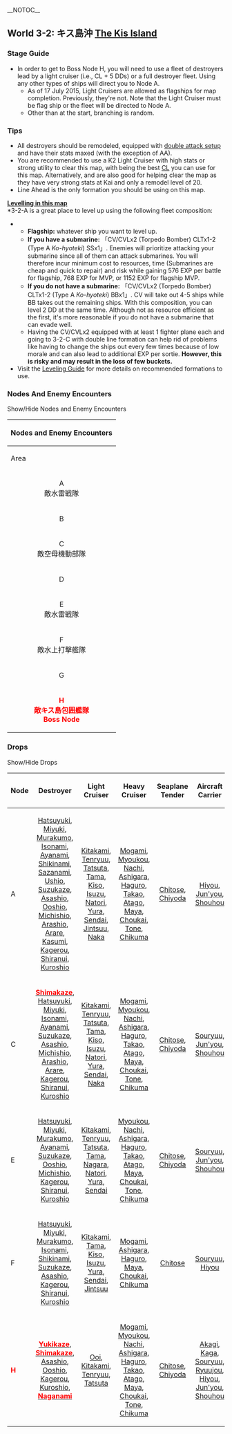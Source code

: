 __NOTOC__
=={{Anchor|3-2}}World 3-2: キス島沖 [[wikipedia:Kiska_Island | The Kis Island]]==
{{Sortieworld
| map = {{World3-2}}
| difficulty = ☆ ☆ ☆ ☆ ☆
| item = {{steel}} {{FBsmall}}
| exp = 320
| code = キス島撤退作戦 ([[wikipedia:Japanese_occupation_of_Kiska|Kis Island Withdrawal Tactics]])
| text =  軽巡を旗艦とした水雷戦隊、または駆逐艦のみの艦隊で、敵包囲下の北方海域キス島に突入！ 島の守備隊を無事収容せよ！<br><br>
Form a torpedo squadron with a light cruiser as flagship, or a fleet with nothing but destroyers, and rush to Kis Island in the northern waters that is under siege by the enemy! Safely retrieve the island's garrison!
}}
===Stage Guide===
{{MapBranchingTable
|title = 3-2 Branching Rules
|id = 3-2
|0 -> A = 
*Fleet contains anything other than [[CL]] or [[DD]]
*Amount of CL in fleet is ≧ 2
*CL is not the flagship
|0 -> D/storm,E = *Random chance if you do not meet the requirements to go to A

|B/resource -> C = *Fixed route

|D/storm -> B/resource,F = *Random

|F -> G/resource,H = *Random
}}
*In order to get to Boss Node H, you will need to use a fleet of destroyers lead by a light cruiser (i.e., CL + 5 DDs) or a full destroyer fleet. Using any other types of ships will direct you to Node A.
**As of 17 July 2015, Light Cruisers are allowed as flagships for map completion. Previously, they're not. Note that the Light Cruiser must be flag ship or the fleet will be directed to Node A.
**Other than at the start, branching is random.

===Tips===
*All destroyers should be remodeled, equipped with [[Equipment Guide|double attack setup]] and have their stats maxed (with the exception of AA).
* You are recommended to use a K2 Light Cruiser with high stats or strong utility to clear this map, with {{ShipLink|Abukuma Kai Ni}} being the best [[CL]] you can use for this map. Alternatively, {{ShipLink|Kuma Kai}} and {{ShipLink|Nagara Kai}} are also good for helping clear the map as they have very strong stats at Kai and only a remodel level of 20.
*Line Ahead is the only formation you should be using on this map.
<u>'''Levelling in this map'''</u><br />
*3-2-A is a great place to level up using the following fleet composition:
**'''Flagship:''' whatever ship you want to level up.
**'''If you have a submarine:''' 「CV/CVLx2 (Torpedo Bomber) CLTx1-2 (Type A ''Ko-hyoteki'') SSx1」. Enemies will prioritize attacking your submarine since all of them can attack submarines. You will therefore incur minimum cost to resources, time (Submarines are cheap and quick to repair) and risk while gaining 576 EXP per battle for flagship, 768 EXP for MVP, or 1152 EXP for flagship MVP.
**'''If you do not have a submarine:''' 「CV/CVLx2 (Torpedo Bomber) CLTx1-2 (Type A ''Ko-hyoteki'') BBx1」. CV will take out 4-5 ships while BB takes out the remaining ships. With this composition, you can level 2 DD at the same time. Although not as resource efficient as the first, it's more reasonable if you do not have a submarine that can evade well.
**Having the CV/CVLx2 equipped with at least 1 fighter plane each and going to 3-2-C with double line formation can help rid of problems like having to change the ships out every few times because of low morale and can also lead to additional EXP per sortie. '''However, this is risky and may result in the loss of few buckets. '''
*Visit the [[Tutorial:_Leveling|Leveling Guide]] for more details on recommended formations to use.

===Nodes And Enemy Encounters===
<div class="mw-customtoggle-3-2-enemy wikia-menu-button">Show/Hide Nodes and Enemy Encounters</div>
{| class="mw-collapsible mw-collapsed wikitable" id="mw-customcollapsible-3-2-enemy"
! colspan="7" style="text-align:center;" |Nodes and Enemy Encounters
|-
!Area
!Pattern
! width="500px" |Encountered vessels
!Form
!Air
|-
| rowspan="3" style="text-align:center;" |A<br />敵水雷戦隊
| style="text-align:center;" |Pattern 1
|[[File:CL Ho Class3.png|Light Cruiser Ho Class Flagship|link=Light Cruiser Ho-Class]][[File:CT Chi Class2.png|Torpedo Cruiser Chi Class Elite|link= Torpedo Cruiser Chi-Class]][[File:DD Ha Class2.png|Destroyer Ha Class Elite|link=Destroyer Ha-Class]][[File:DD Ha Class.png|Destroyer Ha-Class|link=Destroyer Ha-Class]][[File:DD Ro Class.jpg|Destroyer Ro-Class|link=Destroyer Ro-Class]][[File:DD Ro Class.jpg|Destroyer Ro-Class|link=Destroyer Ro-Class]]
| style="text-align:center;" |{{LineAhead}}
|-
| style="text-align:center;" |Pattern 2
|[[File:CT Chi Class2.png|Torpedo Cruiser Chi Class Elite|link= Torpedo Cruiser Chi-Class]][[File:CT Chi Class.png|Torpedo Cruiser Chi Class|link= Torpedo Cruiser Chi-Class]][[File:CT Chi Class.png|Torpedo Cruiser Chi Class|link= Torpedo Cruiser Chi-Class]][[File:DD Ro Class3.png|Destroyer Ro-Class Flagship|link=Destroyer Ro-Class]][[File:DD Ro Class.jpg|Destroyer Ro-Class|link=Destroyer Ro-Class]][[File:DD Ro Class.jpg|Destroyer Ro-Class|link=Destroyer Ro-Class]]
| style="text-align:center;" |{{DoubleLine}}
|-
| style="text-align:center;" |Pattern 3
|[[File:CL Ho Class3.png|Light Cruiser Ho Class Flagship|link=Light Cruiser Ho-Class]][[File:DD Ha Class.png|Destroyer Ha-Class|link=Destroyer Ha-Class]][[File:DD Ha Class.png|Destroyer Ha-Class|link=Destroyer Ha-Class]][[File:DD Ro Class.jpg|Destroyer Ro-Class|link=Destroyer Ro-Class]][[File:DD Ro Class.jpg|Destroyer Ro-Class|link=Destroyer Ro-Class]]
| style="text-align:center;" |{{LineAhead}}
|-
| style="text-align:center;" |B
| colspan="3" rowspan="1" style="text-align: center;" |{{Steel}} +50 - 150
|-
| colspan="1" rowspan="6" style="text-align:center;" |C<br />敵空母機動部隊
| rowspan="2" style="text-align: center;" |Pattern 1
| rowspan="2" |[[File:CV O Class2.png|Standard Carrier Wo Class Elite|link=Standard Carrier Wo-Class]][[File:CV O Class2.png|Standard Carrier Wo Class Elite|link=Standard Carrier Wo-Class]][[File:BB Ru Class2.png|Battleship Ru Class Elite|link=Battleship Ru-Class]][[File:BB Ru Class2.png|Battleship Ru Class Elite|link=Battleship Ru-Class]][[File:DD Ro Class3.png|Destroyer Ro-Class Flagship|link=Destroyer Ro-Class]][[File:DD Ni Class2.png|Destroyer Ni Class Elite|link=Destroyer Ni-Class]]
| colspan="1" rowspan="6" style="text-align: center;" |{{DoubleLine}}
| style="text-align: center;" |'''AS+'''<br />162
|-
| style="text-align: center;" |'''AS'''<br />81
|-
| rowspan="2" style="text-align: center;" |Pattern 2
| rowspan="2" |[[File:CV O Class2.png|Standard Carrier Wo Class Elite|link=Standard Carrier Wo-Class]][[File:CV O Class2.png|Standard Carrier Wo Class Elite|link=Standard Carrier Wo-Class]][[File:CVL Nu Class2.png|Light Carrier Nu Class Elite|link=Light Carrier Nu-Class]][[File:CA Ri Class2.png|Heavy Cruiser Ri Class Elite|link=Heavy Cruiser Ri-Class]][[File:DD Ro Class3.png|Destroyer Ro-Class Flagship|link=Destroyer Ro-Class]][[File:DD Ha Class2.png|Destroyer Ha Class Elite|link=Destroyer Ha-Class]]
| style="text-align: center;" |'''AS+'''<br />234
|-
| style="text-align: center;" |'''AS'''<br />117
|-
| rowspan="2" style="text-align: center;" |Pattern 3
| rowspan="2" |[[File:CV O Class2.png|Standard Carrier Wo Class Elite|link=Standard Carrier Wo-Class]][[File:CV O Class2.png|Standard Carrier Wo Class Elite|link=Standard Carrier Wo-Class]][[File:CA Ri Class2.png|Heavy Cruiser Ri Class Elite|link=Heavy Cruiser Ri-Class]][[File:CL To Class2.png|Light Cruiser To Class Elite|link=Light Cruiser To-Class]][[File:DD Ro Class3.png|Destroyer Ro-Class Flagship|link=Destroyer Ro-Class]][[File:DD Ha Class2.png|Destroyer Ha Class Elite|link=Destroyer Ha-Class]]
| style="text-align: center;" |'''AS+'''<br />162
|-
| style="text-align: center;" |'''AS'''<br />81
|-
| colspan="1" rowspan="2" style="text-align:center;" |D
| style="text-align: center;" |Without Radar
| colspan="2" style="text-align: center;" | Maelstrom: {{Fuel}} -4 bar
|-
| style="text-align: center;" |With Radar
| colspan="2" style="text-align: center;" | Maelstrom: {{Fuel}} -3 bar
|-
| colspan="1" rowspan="3" style="text-align:center;" |E<br />敵水雷戦隊
| style="text-align: center;" |Pattern 1
|[[File:CL Ho Class3.png|Light Cruiser Ho Class Flagship|link=Light Cruiser Ho-Class]][[File:CT Chi Class2.png|Torpedo Cruiser Chi Class Elite|link= Torpedo Cruiser Chi-Class]][[File:DD Ha Class2.png|Destroyer Ha Class Elite|link=Destroyer Ha-Class]][[File:DD Ha Class.png|Destroyer Ha-Class|link=Destroyer Ha-Class]][[File:DD Ro Class.jpg|Destroyer Ro-Class|link=Destroyer Ro-Class]][[File:DD Ro Class.jpg|Destroyer Ro-Class|link=Destroyer Ro-Class]]
| style="text-align: center;" |{{LineAhead}}
|-
| style="text-align: center;" |Pattern 2
|[[File:CT Chi Class2.png|Torpedo Cruiser Chi Class Elite|link= Torpedo Cruiser Chi-Class]][[File:CT Chi Class.png|Torpedo Cruiser Chi Class|link= Torpedo Cruiser Chi-Class]][[File:CT Chi Class.png|Torpedo Cruiser Chi Class|link= Torpedo Cruiser Chi-Class]][[File:DD Ro Class3.png|Destroyer Ro-Class Flagship|link=Destroyer Ro-Class]][[File:DD Ro Class.jpg|Destroyer Ro-Class|link=Destroyer Ro-Class]][[File:DD Ro Class.jpg|Destroyer Ro-Class|link=Destroyer Ro-Class]]
| style="text-align: center;" |{{DoubleLine}}
|-
| style="text-align: center;" |Pattern 3
|[[File:CL Ho Class3.png|Light Cruiser Ho Class Flagship|link=Light Cruiser Ho-Class]][[File:DD Ha Class.png|Destroyer Ha-Class|link=Destroyer Ha-Class]][[File:DD Ha Class.png|Destroyer Ha-Class|link=Destroyer Ha-Class]][[File:DD Ro Class.jpg|Destroyer Ro-Class|link=Destroyer Ro-Class]][[File:DD Ro Class.jpg|Destroyer Ro-Class|link=Destroyer Ro-Class]]
| style="text-align: center;" |{{LineAhead}}
|-
| colspan="1" rowspan="3" style="text-align:center;" |F<br />敵水上打撃艦隊
| style="text-align: center;" |Pattern 1
|[[File:BB Ru Class2.png|Battleship Ru Class Elite|link=Battleship Ru-Class]][[File:BB Ru Class2.png|Battleship Ru Class Elite|link=Battleship Ru-Class]][[File:CA Ri Class2.png|Heavy Cruiser Ri Class Elite|link=Heavy Cruiser Ri-Class]][[File:CA Ri Class2.png|Heavy Cruiser Ri Class Elite|link=Heavy Cruiser Ri-Class]][[File:DD Ha Class2.png|Destroyer Ha Class Elite|link=Destroyer Ha-Class]][[File:DD Ha Class2.png|Destroyer Ha Class Elite|link=Destroyer Ha-Class]]
| style="text-align: center;" |{{LineAhead}}
|-
| style="text-align: center;" |Pattern 2
|[[File:BB Ru Class2.png|Battleship Ru Class Elite|link=Battleship Ru-Class]][[File:CA Ri Class2.png|Heavy Cruiser Ri Class Elite|link=Heavy Cruiser Ri-Class]][[File:CA Ri Class2.png|Heavy Cruiser Ri Class Elite|link=Heavy Cruiser Ri-Class]][[File:CL To Class2.png|Light Cruiser To Class Elite|link=Light Cruiser To-Class]][[File:DD Ha Class2.png|Destroyer Ha Class Elite|link=Destroyer Ha-Class]][[File:DD Ha Class2.png|Destroyer Ha Class Elite|link=Destroyer Ha-Class]]
| style="text-align: center;" |{{LineAhead}}
|-
| style="text-align: center;" |Pattern 3
|[[File:BB Ru Class2.png|Battleship Ru Class Elite|link=Battleship Ru-Class]][[File:CA Ri Class2.png|Heavy Cruiser Ri Class Elite|link=Heavy Cruiser Ri-Class]][[File:CL To Class2.png|Light Cruiser To Class Elite|link=Light Cruiser To-Class]][[File:CL To Class2.png|Light Cruiser To Class Elite|link=Light Cruiser To-Class]][[File:DD Ha Class2.png|Destroyer Ha Class Elite|link=Destroyer Ha-Class]][[File:DD Ha Class2.png|Destroyer Ha Class Elite|link=Destroyer Ha-Class]]
| style="text-align: center;" |{{Echelon}}
|-
| style="text-align:center;" |G
| colspan="3" style="text-align: center;" | {{FBsmall}}Furniture Box (small) +1
|-
| colspan="1" rowspan="3" style="text-align:center;" |'''<span style="color:red">H<br />敵キス島包囲艦隊<br />Boss Node</span>'''
| style="text-align: center;" |Pattern 1
|[[File:CL Ho Class3.png|Light Cruiser Ho Class Flagship|link=Light Cruiser Ho-Class]][[File:CL To Class.png|Light Cruiser To Class|link=Light Cruiser To-Class]][[File:DD Ni Class.png|Destroyer Ni Class|link=Destroyer Ni-Class]][[File:DD Ni Class.png|Destroyer Ni Class|link=Destroyer Ni-Class]][[File:AP Wa Class2.png|Transport Wa Class Elite|link=Transport ship Wa-Class]][[File:AP Wa Class2.png|Transport Wa Class Elite|link=Transport ship Wa-Class]]
| style="text-align: center;" |{{DoubleLine}}
|-
| style="text-align: center;" |Pattern 2
|[[File:CL He Class3.png|Light Cruiser He Class Flagship|link=Light Cruiser He-Class]][[File:CL He Class2.png|Light Cruiser He Class Elite|link=Light Cruiser He-Class]][[File:CL To Class.png|Light Cruiser To Class|link=Light Cruiser To-Class]][[File:DD Ni Class.png|Destroyer Ni Class|link=Destroyer Ni-Class]][[File:DD Ni Class.png|Destroyer Ni Class|link=Destroyer Ni-Class]][[File:AP Wa Class2.png|Transport Wa Class Elite|link=Transport ship Wa-Class]]
| rowspan="2" style="text-align: center;" |{{LineAhead}}
|-
| style="text-align: center;" |Pattern 3
|[[File:CL Ho Class3.png|Light Cruiser Ho Class Flagship|link=Light Cruiser Ho-Class]][[File:CL Ho Class2.png|Light Cruiser Ho Class Elite|link=Light Cruiser Ho-Class]][[File:DD I Class2.png|Destroyer I-Class Elite|link=Destroyer I-Class]][[File:DD I Class2.png|Destroyer I-Class Elite|link=Destroyer I-Class]][[File:AP Wa Class.png|Transport Ship Wa Class|link=Transport ship Wa-Class]][[File:AP Wa Class.png|Transport Ship Wa Class|link=Transport ship Wa-Class]]
|}

===Drops===
<div class="mw-customtoggle-3-2-drop wikia-menu-button">Show/Hide Drops</div>
{| class="mw-collapsible mw-collapsed wikitable" id="mw-customcollapsible-3-2-drop"
!Node
!Destroyer
!Light Cruiser
!Heavy Cruiser
!Seaplane Tender
!Aircraft Carrier
!Submarine
!Battleship
|-
|A
| style="text-align:center;" |[[Hatsuyuki]], [[Miyuki]], [[Murakumo]], [[Isonami]], [[Ayanami]], [[Shikinami]], [[Sazanami]], [[Ushio]], [[Suzukaze]], [[Asashio]], [[Ooshio]], [[Michishio]], [[Arashio]], [[Arare]], [[Kasumi]], [[Kagerou]], [[Shiranui]], [[Kuroshio]]
| style="text-align:center;" |[[Kitakami]], [[Tenryuu]], [[Tatsuta]], [[Tama]], [[Kiso]], [[Isuzu]], [[Natori]], [[Yura]], [[Sendai]], [[Jintsuu]], [[Naka]]
| style="text-align:center;" |[[Mogami]], [[Myoukou]], [[Nachi]], [[Ashigara]], [[Haguro]], [[Takao]], [[Atago]], [[Maya]], [[Choukai]], [[Tone]], [[Chikuma]]
| style="text-align:center;" |[[Chitose]], [[Chiyoda]]
| style="text-align:center;" |[[Hiyou]], [[Jun'you]], [[Shouhou]]
|
| style="text-align:center;" |[[Kongou]], [[Hiei]], [[Haruna]], [[Kirishima]], [[Fusou]], [[Yamashiro]]
|-
|C
| style="text-align:center;" |[[Shimakaze|'''<span style="color:red">Shimakaze</span>''']], [[Hatsuyuki]], [[Miyuki]], [[Isonami]], [[Ayanami]], [[Suzukaze]], [[Asashio]], [[Michishio]], [[Arashio]], [[Arare]], [[Kagerou]], [[Shiranui]], [[Kuroshio]]
| style="text-align:center;" |[[Kitakami]], [[Tenryuu]], [[Tatsuta]], [[Tama]], [[Kiso]], [[Isuzu]], [[Natori]], [[Yura]], [[Sendai]], [[Naka]]
| style="text-align:center;" |[[Mogami]], [[Myoukou]], [[Nachi]], [[Ashigara]], [[Haguro]], [[Takao]], [[Atago]], [[Maya]], [[Choukai]], [[Tone]], [[Chikuma]]
| style="text-align:center;" |[[Chitose]], [[Chiyoda]]
| style="text-align:center;" |[[Souryuu]], [[Jun'you]], [[Shouhou]]
|
| style="text-align:center;" |[[Ise]], [[Hyuuga]], [[Kongou]], [[Hiei]], [[Haruna]], [[Kirishima]], [[Fusou]], [[Yamashiro]]
|-
|E
| style="text-align:center;" |[[Hatsuyuki]], [[Miyuki]], [[Murakumo]], [[Ayanami]], [[Suzukaze]], [[Ooshio]], [[Michishio]], [[Kagerou]], [[Shiranui]], [[Kuroshio]]
| style="text-align:center;" |[[Kitakami]], [[Tenryuu]], [[Tatsuta]], [[Tama]], [[Nagara]], [[Natori]], [[Yura]], [[Sendai]]
| style="text-align:center;" |[[Myoukou]], [[Nachi]], [[Ashigara]], [[Haguro]], [[Takao]], [[Atago]], [[Maya]], [[Choukai]], [[Tone]], [[Chikuma]]
| style="text-align:center;" |[[Chitose]], [[Chiyoda]]
| style="text-align:center;" |[[Souryuu]], [[Jun'you]], [[Shouhou]]
|
| style="text-align:center;" |[[Ise]], [[Hyuuga]], [[Kongou]], [[Hiei]], [[Haruna]], [[Kirishima]], [[Fusou]], [[Yamashiro]]
|-
|F
| style="text-align:center;" |[[Hatsuyuki]], [[Miyuki]], [[Murakumo]], [[Isonami]], [[Shikinami]], [[Suzukaze]], [[Asashio]], [[Kagerou]], [[Shiranui]], [[Kuroshio]]
| style="text-align:center;" |[[Kitakami]], [[Tama]], [[Kiso]], [[Isuzu]], [[Yura]], [[Sendai]], [[Jintsuu]]
| style="text-align:center;" |[[Mogami]], [[Ashigara]], [[Haguro]], [[Maya]], [[Choukai]], [[Chikuma]]
| style="text-align:center;" |[[Chitose]]
| style="text-align:center;" |[[Souryuu]], [[Hiyou]]
|
| style="text-align:center;" |[[Mutsu|'''<span style="color:red">Mutsu</span>''']], [[Hyuuga]], [[Kongou]], [[Hiei]], [[Haruna]], [[Yamashiro]]
|-
|'''<span style="color:red">H</span>'''
| style="text-align:center;" |[[Yukikaze|'''<span style="color:red">Yukikaze</span>''']], [[Shimakaze|'''<span style="color:red">Shimakaze</span>''']], [[Asashio]], [[Ooshio]], [[Kagerou]], [[Kuroshio]], [[Naganami|'''<span style="color:red">Naganami</span>''']]
| style="text-align:center;" |[[Ooi]], [[Kitakami]], [[Tenryuu]], [[Tatsuta]]
| style="text-align:center;" |[[Mogami]], [[Myoukou]], [[Nachi]], [[Ashigara]], [[Haguro]], [[Takao]], [[Atago]], [[Maya]], [[Choukai]], [[Tone]], [[Chikuma]]
| style="text-align:center;" |[[Chitose]], [[Chiyoda]]
| style="text-align:center;" |[[Akagi]], [[Kaga]], [[Souryuu]], [[Ryuujou]], [[Hiyou]], [[Jun'you]], [[Shouhou]]
|
| style="text-align:center;" |[[Nagato|'''<span style="color:red">Nagato</span>''']], [[Mutsu|'''<span style="color:red">Mutsu</span>''']], [[Ise]], [[Hyuuga]], [[Kongou]], [[Hiei]], [[Haruna]], [[Kirishima]], [[Fusou]], [[Yamashiro]]
|}